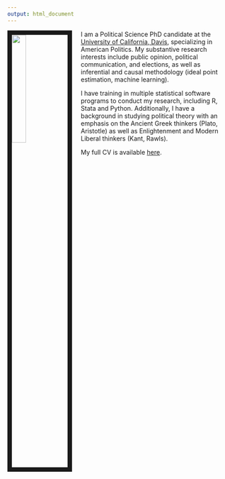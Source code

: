 ```yaml
---
output: html_document
---
```


<title>HTML Reference</title>

<link rel="stylesheet" href="style.css" type="text/css">

<img src="images/bear.jpg" style="width:25%; border:10px solid; margin-right: 20px" align="left">

I am a Political Science PhD candidate at the [University of California, Davis](https://ps.ucdavis.edu/), specializing in American Politics. My substantive research interests include public opinion, political communication, and elections, as well as inferential and causal methodology (ideal point estimation, machine learning). 

I have training in multiple statistical software programs to conduct my research, including R, Stata and Python. Additionally, I have a background in studying political theory with an emphasis on the Ancient Greek thinkers (Plato, Aristotle) as well as Enlightenment and Modern Liberal thinkers (Kant, Rawls).

My full CV is available [here](files/jbroadcv0419).